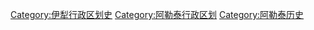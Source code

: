 [[Category:伊犁行政区划史|Category:伊犁行政区划史]]
[[Category:阿勒泰行政区划|Category:阿勒泰行政区划]]
[[Category:阿勒泰历史|Category:阿勒泰历史]]